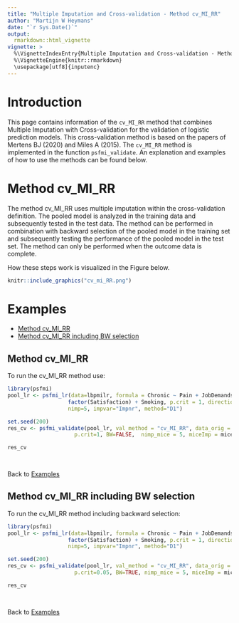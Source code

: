 ```yaml
---
title: "Multiple Imputation and Cross-validation - Method cv_MI_RR"
author: "Martijn W Heymans"
date: "`r Sys.Date()`"
output:
  rmarkdown::html_vignette
vignette: >
  %\VignetteIndexEntry{Multiple Imputation and Cross-validation - Method cv_MI_RR}
  %\VignetteEngine{knitr::rmarkdown}
  \usepackage[utf8]{inputenc}
---
```


# Introduction

This page contains information of the `cv_MI_RR` method that combines 
Multiple Imputation with Cross-validation for the validation of 
logistic prediction models. This cross-validation method is based on the papers of Mertens BJ (2020) and Miles A (2015). The `cv_MI_RR` method is implemented in the function `psfmi_validate`. An explanation and examples of how to use the methods can be found below.

# Method cv_MI_RR

The method cv_MI_RR uses multiple imputation within the cross-validation 
definition. The pooled model is analyzed in the training data and 
subsequently tested in the test data. The method can be performed 
in combination with backward selection of the pooled model in the training set 
and subsequently testing the performance of the pooled model in the test set. 
The method can only be performed when the outcome data is complete.

How these steps work is visualized in the Figure below. 

```r
knitr::include_graphics("cv_mi_RR.png")
```

# Examples

* [Method cv_MI_RR]
* [Method cv_MI_RR including BW selection]

## Method cv_MI_RR 

To run the cv_MI_RR method use:

```r

library(psfmi)
pool_lr <- psfmi_lr(data=lbpmilr, formula = Chronic ~ Pain + JobDemands + rcs(Tampascale, 3) +
                   factor(Satisfaction) + Smoking, p.crit = 1, direction="BW",
                   nimp=5, impvar="Impnr", method="D1")

set.seed(200)
res_cv <- psfmi_validate(pool_lr, val_method = "cv_MI_RR", data_orig = lbp_orig, folds = 3,
                     p.crit=1, BW=FALSE,  nimp_mice = 5, miceImp = miceImp, printFlag = FALSE)

res_cv

  
```

Back to [Examples]

## Method cv_MI_RR including BW selection

To run the cv_MI_RR method including backward selection:

```r

library(psfmi)
pool_lr <- psfmi_lr(data=lbpmilr, formula = Chronic ~ Pain + JobDemands + rcs(Tampascale, 3) +
                   factor(Satisfaction) + Smoking, p.crit = 1, direction="BW",
                   nimp=5, impvar="Impnr", method="D1")

set.seed(200)
res_cv <- psfmi_validate(pool_lr, val_method = "cv_MI_RR", data_orig = lbp_orig, folds = 3,
                     p.crit=0.05, BW=TRUE, nimp_mice = 5, miceImp = miceImp, printFlag = FALSE)

res_cv

  
```

Back to [Examples]
